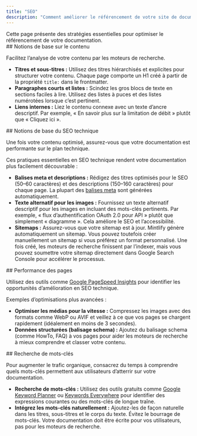 ```yaml
---
title: "SEO"
description: "Comment améliorer le référencement de votre site de documentation"
---
```


<Tip>
  Cette page présente des stratégies essentielles pour optimiser le référencement de votre documentation.
</Tip>

<div id="content-basics">
  ## Notions de base sur le contenu
</div>

Facilitez l’analyse de votre contenu par les moteurs de recherche.

* **Titres et sous-titres :** Utilisez des titres hiérarchisés et explicites pour structurer votre contenu. Chaque page comporte un H1 créé à partir de la propriété `title:` dans le frontmatter.
* **Paragraphes courts et listes :** Scindez les gros blocs de texte en sections faciles à lire. Utilisez des listes à puces et des listes numérotées lorsque c’est pertinent.
* **Liens internes :** Liez le contenu connexe avec un texte d’ancre descriptif. Par exemple, « En savoir plus sur la limitation de débit » plutôt que « Cliquez ici ».

<div id="technical-seo-basics">
  ## Notions de base du SEO technique
</div>

Une fois votre contenu optimisé, assurez-vous que votre documentation est performante sur le plan technique.

Ces pratiques essentielles en SEO technique rendent votre documentation plus facilement découvrable :

* **Balises meta et descriptions :** Rédigez des titres optimisés pour le SEO (50–60 caractères) et des descriptions (150–160 caractères) pour chaque page. La plupart des [balises meta](/fr/optimize/seo) sont générées automatiquement.
* **Texte alternatif pour les images :** Fournissez un texte alternatif descriptif pour les images en incluant des mots-clés pertinents. Par exemple, « flux d’authentification OAuth 2.0 pour API » plutôt que simplement « diagramme ». Cela améliore le SEO et l’accessibilité.
* **Sitemaps :** Assurez-vous que votre sitemap est à jour. Mintlify génère automatiquement un sitemap. Vous pouvez toutefois créer manuellement un sitemap si vous préférez un format personnalisé. Une fois créé, les moteurs de recherche finissent par l’indexer, mais vous pouvez soumettre votre sitemap directement dans Google Search Console pour accélérer le processus.

<div id="page-performance">
  ## Performance des pages
</div>

Utilisez des outils comme [Google PageSpeed Insights](https://pagespeed.web.dev) pour identifier les opportunités d’amélioration en SEO technique.

Exemples d’optimisations plus avancées :

* **Optimiser les médias pour la vitesse :** Compressez les images avec des formats comme WebP ou AVIF et veillez à ce que vos pages se chargent rapidement (idéalement en moins de 3 secondes).
* **Données structurées (balisage schema) :** Ajoutez du balisage schema (comme HowTo, FAQ) à vos pages pour aider les moteurs de recherche à mieux comprendre et classer votre contenu.

<div id="keyword-research">
  ## Recherche de mots-clés
</div>

Pour augmenter le trafic organique, consacrez du temps à comprendre quels mots-clés permettent aux utilisateurs d’atterrir sur votre documentation.

* **Recherche de mots-clés :** Utilisez des outils gratuits comme [Google Keyword Planner](https://ads.google.com/intl/en_us/home/tools/keyword-planner/) ou [Keywords Everywhere](https://keywordseverywhere.com) pour identifier des expressions courantes ou des mots-clés de longue traîne.
* **Intégrez les mots-clés naturellement :** Ajoutez-les de façon naturelle dans les titres, sous-titres et le corps du texte. Évitez le bourrage de mots-clés. Votre documentation doit être écrite pour vos utilisateurs, pas pour les moteurs de recherche.